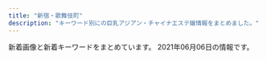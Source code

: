 ```yaml
---
title: "新宿・歌舞伎町"
description: "キーワード別にの巨乳アジアン・チャイナエステ嬢情報をまとめました。"
---
```


新着画像と新着キーワードをまとめています。
2021年06月06日の情報です。

<DmmAffiliateIns />
<KeywordTable
  shops={
    [
    {
        "name": "RELAIR \uff5e\u30ea\u30ec\u30a2\uff5e",
        "url": "http://in-esthe.com/relair/",
        "station": "\u65b0\u5bbf\u897f\u53e3\u99c5D5\u51fa\u53e3",
        "keywords": {
            "C": 8
        },
        "img_links": [
            "http://in-esthe.com/relair/img/newstback.png",
            "http://in-esthe.com/relair/img/p-3-1.jpg",
            "http://in-esthe.com/relair/img/p-3.jpg",
            "http://in-esthe.com/relair/img/kanban4.jpg",
            "http://in-esthe.com/relair/img/botton.png",
            "http://in-esthe.com/relair/img/t-3.png",
            "http://in-esthe.com/relair/img/p-9.jpg",
            "http://in-esthe.com/relair/img/s-1.jpg",
            "http://in-esthe.com/relair/img/p-8.jpg",
            "http://in-esthe.com/relair/img/english-t2.png",
            "http://in-esthe.com/relair/img/p-1-1.jpg",
            "http://in-esthe.com/relair/img/tel.png",
            "http://in-esthe.com/relair/img/p-2.jpg",
            "http://in-esthe.com/relair/img/p-7.jpg",
            "http://in-esthe.com/relair/img/head.png",
            "http://in-esthe.com/relair/img/fla2.png",
            "http://in-esthe.com/relair/img/t-2.png",
            "http://in-esthe.com/relair/img/english-t6.png",
            "http://in-esthe.com/relair/img/p-0.jpg",
            "http://in-esthe.com/relair/img/english-t5.png",
            "http://in-esthe.com/relair/img/t-1.png",
            "http://in-esthe.com/relair/img/re.png",
            "http://in-esthe.com/relair/img/english-t1.png",
            "http://in-esthe.com/relair/img/fla.png",
            "http://in-esthe.com/relair/img/twitter.png",
            "http://in-esthe.com/relair/img/english-t4.png",
            "http://in-esthe.com/relair/img/english-t3.png",
            "http://in-esthe.com/relair/img/p-1.jpg",
            "http://in-esthe.com/relair/img/card-english.png",
            "http://in-esthe.com/relair/img/fla1.png"
        ]
    },
    {
        "keywords": {
            "D": 10,
            "86": 10,
            "95": 5,
            "F": 5,
            "84": 5
        },
        "img_links": [
            "https://mens-esthe.xyz/room/room-l7.jpg",
            "https://mens-esthe.xyz/staff/kana-s1.jpg",
            "https://mens-esthe.xyz/staff/moe-s1.jpg",
            "https://mens-esthe.xyz/images/main-sp.jpg",
            "https://mens-esthe.xyz/staff/yuuka-l2.jpg",
            "https://mens-esthe.xyz/icon/twitter.png",
            "https://mens-esthe.xyz/staff/kana-s2.jpg",
            "https://mens-esthe.xyz/room/room-l1.jpg",
            "https://mens-esthe.xyz/staff/yuuka-s1.jpg",
            "https://mens-esthe.xyz/staff/yuuka-l1.jpg",
            "https://mens-esthe.xyz/room/room-l3.jpg",
            "https://inage-mensesthe.com/link/relaku_salon.jpg",
            "https://mens-esthe.xyz/icon/facebook.png",
            "https://mens-esthe.xyz/staff/kana-l2.jpg",
            "https://mens-esthe.xyz/staff/eri-l2.jpg",
            "https://mens-esthe.xyz/footer/footer-tel.png",
            "https://mens-esthe.xyz/staff/eri-l1.jpg",
            "https://mens-esthe.xyz/icon/line.png",
            "https://mens-esthe.xyz/icon/yelp.png",
            "https://inage-mensesthe.com/icon/facebook.png",
            "https://mens-esthe.xyz/staff/kana-l1.jpg",
            "https://mens-esthe.xyz/images/clear.png",
            "https://mens-esthe.xyz/footer/footer-line.png",
            "https://inage-mensesthe.com/icon/line.png",
            "https://mens-esthe.xyz/footer/footer-staff.png",
            "https://mens-esthe.xyz/images/esthe4.jpg",
            "https://inage-mensesthe.com/icon/yelp.png",
            "https://mens-esthe.xyz/staff/yuuka-s2.jpg",
            "https://mens-esthe.xyz/images/esthe1.jpg",
            "https://inage-mensesthe.com/icon/twitter.png",
            "https://mens-esthe.xyz/staff/eri-s1.jpg",
            "https://mens-esthe.xyz/staff/eri-s2.jpg",
            "https://mens-esthe.xyz/room/room-l8.jpg",
            "https://mens-esthe.xyz/room/room-l6.jpg",
            "https://mens-esthe.xyz/images/main1.jpg",
            "https://mens-esthe.xyz/images/esthe3.jpg",
            "https://mens-esthe.xyz/staff/moe-l1.jpg",
            "https://mens-esthe.xyz/room/room-l5.jpg",
            "https://mens-esthe.xyz/images/header3.png",
            "https://mens-esthe.xyz/images/esthe2.jpg",
            "https://mens-esthe.xyz/room/room-l4.jpg",
            "https://mens-esthe.xyz/room/room-l2.jpg",
            "https://mens-esthe.xyz/images/qrcode.png"
        ],
        "name": "\u30b8\u30e5\u30ea\u30a2\u30f3",
        "station": "JR\u65b0\u5bbf\u99c5\u6771\u5357\u53e3",
        "url": "https://mens-esthe.xyz/"
    },
    {
        "station": "JR\u65b0\u5bbf\u99c5",
        "keywords": {},
        "url": "https://gokujo.iest.info/",
        "img_links": [],
        "name": "\u65b0\u5bbf\u6975\u4e0a\u30e1\u30f3\u30ba\u30a8\u30b9\u30c6"
    },
    {
        "img_links": [],
        "name": "\u30d4\u30e5\u30a2\u30ea\u30be\u30fc\u30c8II",
        "url": "http://pure-resort.tyo.cm/",
        "keywords": {},
        "station": "JR\u65b0\u5bbf\u99c5\u6771\u53e3"
    },
    {
        "url": "http://ciretva.xyz/",
        "name": "\u4f73\u7e01 \uff5e\u304b\u3048\u3093\uff5e",
        "keywords": {
            "86": 2,
            "D": 3
        },
        "station": "\u897f\u6b66\u65b0\u5bbf\u99c5\u5317\u53e3",
        "img_links": [
            "http://ciretva.xyz/picture/face_bj1.png",
            "http://ciretva.xyz/picture/room3.jpg",
            "http://ciretva.xyz/uploads/210601/1-2106011H615V5.jpg",
            "http://ciretva.xyz/picture/top.jpg",
            "http://ciretva.xyz/uploads/201021/1-201021155925315.jpg",
            "http://ciretva.xyz/uploads/201021/1-201021155932238.jpg",
            "http://ciretva.xyz/picture/s_staff.png",
            "http://ciretva.xyz/picture/face.jpg",
            "http://ciretva.xyz/picture/room2.jpg",
            "http://ciretva.xyz/picture/news.jpg",
            "http://ciretva.xyz/uploads/201021/1-201021155T9631.jpg",
            "http://ciretva.xyz/uploads/201021/1-201021155T02L.jpg",
            "http://ciretva.xyz/picture/room4.jpg",
            "http://ciretva.xyz/picture/room1.jpg",
            "http://ciretva.xyz/uploads/210601/1-2106011H604649.jpg",
            "http://ciretva.xyz/picture/pick.jpg"
        ]
    },
    {
        "img_links": [
            "http://hi-msg.com/koyuki/img/card.png",
            "http://hi-msg.com/koyuki/img/p-9.jpg",
            "http://hi-msg.com/koyuki/img/p-3-1.jpg",
            "http://hi-msg.com/koyuki/img/p-6.jpg",
            "http://hi-msg.com/koyuki/img/p-1.jpg",
            "http://hi-msg.com/koyuki/img/kanban4s.jpg",
            "http://hi-msg.com/koyuki/img/p-10.jpg",
            "http://hi-msg.com/koyuki/img/p-7.jpg",
            "http://hi-msg.com/koyuki/img/english-t1.png",
            "http://hi-msg.com/koyuki/img/botton.png",
            "http://hi-msg.com/koyuki/img/re.png",
            "http://hi-msg.com/koyuki/img/p-3.jpg",
            "http://hi-msg.com/koyuki/img/p-8.jpg",
            "http://hi-msg.com/koyuki/img/tit.png",
            "http://hi-msg.com/koyuki/img/kanban4.jpg",
            "http://hi-msg.com/koyuki/img/t-2.png",
            "http://hi-msg.com/koyuki/img/p-4-1.jpg",
            "http://hi-msg.com/koyuki/img/english-t5.png",
            "http://hi-msg.com/koyuki/img/p-6-1.jpg",
            "http://hi-msg.com/koyuki/img/english-t6.png",
            "http://hi-msg.com/koyuki/img/t-1.png",
            "http://hi-msg.com/koyuki/img/p-4.jpg",
            "http://hi-msg.com/koyuki/img/p-11.jpg",
            "http://hi-msg.com/koyuki/img/english-t2.png",
            "http://hi-msg.com/koyuki/img/tel.png",
            "http://hi-msg.com/koyuki/img/head.png",
            "http://hi-msg.com/koyuki/img/p-0.jpg",
            "http://hi-msg.com/koyuki/img/p-2.jpg",
            "http://hi-msg.com/koyuki/img/p-8-1.jpg",
            "http://hi-msg.com/koyuki/img/newstback.png",
            "http://hi-msg.com/koyuki/img/p-2-1.jpg",
            "http://hi-msg.com/koyuki/img/english-t3.png",
            "http://hi-msg.com/koyuki/img/p-5.jpg",
            "http://hi-msg.com/koyuki/img/t-3.png",
            "http://hi-msg.com/koyuki/img/p-7-1.jpg",
            "http://hi-msg.com/koyuki/img/english-t4.png",
            "http://hi-msg.com/koyuki/img/card-english.png"
        ],
        "keywords": {
            "C": 8
        },
        "station": "JR\u65b0\u5bbf\u99c5\u6771\u53e3",
        "url": "http://hi-msg.com/koyuki/",
        "name": "KOYUKI"
    },
    {
        "name": "\u30ea\u30e9\u30af\u30b7\u30a2\u30fc",
        "station": "JR\u65b0\u5bbf\u99c5\u6771\u53e3",
        "img_links": [
            "http://relaxia.work/img/sizuka1.jpg",
            "http://relaxia.work/images/info1.jpg",
            "http://relaxia.work/images/info2.jpg",
            "http://relaxia.work/images/side_tel.jpg",
            "http://relaxia.work/images/link_nav02.jpg",
            "http://relaxia.work/img/haru1.jpg",
            "http://relaxia.work/images/sp_top.jpg",
            "http://relaxia.work/images/link_nav06.jpg",
            "http://relaxia.work/img/yuki1.jpg",
            "http://relaxia.work/images/link_nav03.jpg",
            "http://relaxia.work/images/side_link.jpg",
            "http://relaxia.work/images/note.jpg",
            "http://relaxia.work/images/info3.jpg",
            "http://relaxia.work/images/side_mobile.jpg",
            "http://relaxia.work/images/link_nav04.jpg",
            "http://relaxia.work/images/ico01.png",
            "http://relaxia.work/images/link_nav05.jpg",
            "http://relaxia.work/images/link_nav01.jpg",
            "http://relaxia.work/images/top.png",
            "http://relaxia.work/images/top_slider01.jpg"
        ],
        "keywords": {},
        "url": "http://relaxia.work/"
    },
    {
        "keywords": {
            "C": 18
        },
        "url": "http://aes-aroma.com/",
        "name": "\u7652\u3057\u306e\u5bbf",
        "station": "JR\u65b0\u5bbf\u99c5\u5357\u53e3",
        "img_links": [
            "http://aes-aroma.com/staff/megumi/01.jpg",
            "http://aes-aroma.com/staff/nana/01.jpg",
            "http://aes-aroma.com/img/ttl_staff.png",
            "http://aes-aroma.com/staff/koko/01.jpg",
            "http://aes-aroma.com/img/ttl_mobile.png",
            "http://aes-aroma.com/staff/yuri/01.jpg",
            "http://aes-aroma.com/staff/miki/01.jpg",
            "http://aes-aroma.com/staff/mimi/01.jpg",
            "http://aes-aroma.com/img/ttl_rec.png",
            "http://aes-aroma.com/staff/yoko/02.jpg",
            "http://aes-aroma.com/pic/head.png",
            "http://aes-aroma.com/img/ttl_tnew.png",
            "http://aes-aroma.com/img/ttl_pickup.png",
            "http://aes-aroma.com/staff/kaori/01.jpg",
            "http://aes-aroma.com/staff/ai/01.jpg",
            "http://aes-aroma.com/staff/yoko/01.jpg",
            "http://aes-aroma.com/i/files/homeimg.jpg"
        ]
    },
    {
        "station": "JR\u65b0\u5bbf\u99c5\u6771\u53e3",
        "img_links": [
            "http://www.yuuka.info/images/4.jpg",
            "http://www.yuuka.info/images/interior_t.jpg",
            "http://www.yuuka.info/img/miyu1.jpg",
            "http://www.yuuka.info/images/rec1.jpg",
            "http://www.yuuka.info/images/int1.jpg",
            "http://www.yuuka.info/images/sys.jpg",
            "http://www.yuuka.info/images/int2.jpg",
            "http://www.yuuka.info/images/2.jpg",
            "http://www.yuuka.info/images/mobile.jpg",
            "http://www.yuuka.info/images/3.jpg",
            "http://www.yuuka.info/images/up.png",
            "http://www.yuuka.info/images/staff_t.jpg",
            "http://www.yuuka.info/img/sayaka1.jpg",
            "http://www.yuuka.info/images/news.jpg",
            "http://www.yuuka.info/images/ta.jpg",
            "http://www.yuuka.info/img/momo1.jpg",
            "http://www.yuuka.info/img/rina1.jpg",
            "http://www.yuuka.info/images/tel.jpg",
            "http://www.yuuka.info/images/1.jpg",
            "http://www.yuuka.info/images/head.jpg",
            "http://www.yuuka.info/images/rec2.jpg"
        ],
        "name": "\u7652\u83ef \u3086\u3046\u304b",
        "keywords": {},
        "url": "http://www.yuuka.info/"
    },
    {
        "name": "\u7fbd\u8863\uff5e\u306f\u3054\u308d\u3082\uff5e",
        "img_links": [
            "https://static.wixstatic.com/media/1f1430_5b6db55133674387b978465361d1f5af~mv2.jpg",
            "https://static.wixstatic.com/media/1f1430_2511e8409a39492bab1eeffd58a5eb1f~mv2.jpg",
            "https://static.wixstatic.com/media/1f1430_704c1cfac22b4288a4aaa588c496ab40~mv2.jpg",
            "https://static.wixstatic.com/media/1f1430_d824a82ebc40424facf31978d80b293b~mv2.png",
            "https://static.wixstatic.com/media/1f1430_f16ba939f42f47d688a43ba736f9d100~mv2.jpg",
            "https://static.wixstatic.com/media/1f1430_f4c9cbbcc36c44f1a8be8eb3138b0b46~mv2.jpg",
            "https://static.wixstatic.com/media/1f1430_c572ee153c0c46e096e6301fe82e2f11~mv2.jpg",
            "https://static.wixstatic.com/media/1f1430_b6622178bf9c45a68912520b4b2de175~mv2.png",
            "https://static.wixstatic.com/media/1f1430_e5113a1a86b8410db0438745823a2d2c~mv2.png",
            "https://static.wixstatic.com/media/1f1430_4b2c5243bdbe40858057386a16dce231~mv2.png",
            "https://static.wixstatic.com/media/1f1430_c12fa837f18643e8a167f283f823ecd9~mv2.jpg",
            "https://static.wixstatic.com/media/1f1430_d26df1a13af049c9a7afeac5e58c5323~mv2.jpg",
            "https://static.wixstatic.com/media/1f1430_0ea86bd4429f44fa96f0a1277a1c2d6e~mv2.jpg",
            "https://static.wixstatic.com/media/1f1430_7ff5719c25b243d18c7fb6db890677f9~mv2.jpg",
            "https://static.wixstatic.com/media/1f1430_890ca68d29e04e7a8c96e4198a653ed3~mv2.jpg",
            "https://static.wixstatic.com/media/1f1430_27c850c6656448c68b705e2a69f8d3e0~mv2.png",
            "https://static.wixstatic.com/media/1f1430_d0a7ae614e0b423886aa6d1beca9a87a~mv2.jpg",
            "https://static.wixstatic.com/media/1f1430_4ef445c14af547ffb085a4c73252e22c~mv2.jpg",
            "https://static.wixstatic.com/media/1f1430_e11d2a49cf1a4130a10a3e09053a46fc~mv2.png",
            "https://static.wixstatic.com/media/1f1430_8e7ae52f03b14e31be6ff7b1038f2896~mv2.jpg",
            "https://static.wixstatic.com/media/1f1430_184f66b9eb914c26b47be78d54152284~mv2.jpg",
            "https://static.wixstatic.com/media/1f1430_04f93cdec45f4c4e8d0fa69dc26b3e38~mv2.jpg",
            "https://static.wixstatic.com/media/1f1430_c48456140f404f1eb9a47dfd01d1d032~mv2.jpg"
        ],
        "keywords": {},
        "url": "https://www.hagoromo.tokyo/",
        "station": "JR\u65b0\u5bbf\u99c5\u6771\u53e3\u30fb\u6b4c\u821e\u4f0e\u753a"
    },
    {
        "name": "CLEAR-\u30af\u30ea\u30a2-",
        "img_links": [
            "http://clear-es.net/images/index_01.jpg",
            "http://clear-es.net/images/index_15.jpg",
            "http://clear-es.net/uploads/10299154955d10c3b815a5638a35a934.jpg",
            "http://clear-es.net/uploads/c8a6186524d872100cc89c100d1f3728.jpg",
            "http://clear-es.net/images/koko_1.jpg",
            "http://clear-es.net/my_work/images/pic1.png",
            "http://clear-es.net/yamituki-n/uploads/images/yui01.jpg",
            "http://clear-es.net/images/index_11.jpg",
            "http://clear-es.net/images/index_03.jpg",
            "http://clear-es.net/uploads/f426bd85a8f6a9eac87e55b2d44c4bd5.jpg",
            "http://clear-es.net/uploads/f73e8f67358edf8e94cf35d345a7af08.jpg",
            "http://clear-es.net/images/index_07.jpg",
            "http://clear-es.net/images/service_11.jpg",
            "http://clear-es.net/images/index_27.jpg",
            "http://clear-es.net/images/index_04.jpg",
            "http://clear-es.net/yamituki-n/uploads/images/satomi21.jpg",
            "http://clear-es.net/yamituki-n/uploads/images/mika03s.jpg",
            "http://clear-es.net/images/index_14.jpg",
            "http://clear-es.net/uploads/97eb17743f96fd7f0551aab0bedd5e6f.jpg",
            "http://clear-es.net/yamituki-n/uploads/images/rika55ss.jpg",
            "http://clear-es.net/uploads/c1f6d0346f5cb109ac62c21a58c7deff.jpg",
            "http://clear-es.net/yamituki-n/uploads/images/rena01.jpg",
            "http://clear-es.net/images/girls_03.jpg",
            "http://clear-es.net/images/index_17.jpg",
            "http://clear-es.net/images/index_24.jpg",
            "http://clear-es.net/images/gallery_11.jpg",
            "http://clear-es.net/images/index_10.jpg",
            "http://clear-es.net/images/index_26.jpg",
            "http://clear-es.net/uploads/0141717ce8be90c90f41c0c8eb5c92fe.jpg",
            "http://clear-es.net/uploads/a62d7f24a5b9a4fd5aeef678eb24ef4b.jpg",
            "http://clear-es.net/yamituki-n/uploads/images/emi3.jpg",
            "http://clear-es.net/uploads/cec0ed392fe00d8e3ff867c0625809e6.jpg",
            "http://clear-es.net/images/index_25.jpg",
            "http://clear-es.net/images/index_13.jpg",
            "http://clear-es.net/yamituki-n/uploads/images/juri01s.jpg",
            "http://clear-es.net/images/index_18.jpg",
            "http://clear-es.net/images/index_20.jpg",
            "http://clear-es.net/images/index_06.jpg",
            "http://clear-es.net/yamituki-n/uploads/images/mmexport1576417470781.jpg",
            "http://clear-es.net/uploads/d1dd85f8fb55d0e70a55a6dafa8ff601.jpg",
            "http://clear-es.net/images/index_12.jpg",
            "http://clear-es.net/images/girls_13.jpg",
            "http://clear-es.net/images/index_02.jpg",
            "http://clear-es.net/yamituki-n/uploads/images/rena02.jpg",
            "http://clear-es.net/uploads/09bdd5637edec4bfa3d47a7e9874640b.jpg",
            "http://clear-es.net/yamituki-n/uploads/images/mimi-01s.jpg",
            "http://clear-es.net/yamituki-n/uploads/images/satomi2.jpg",
            "http://clear-es.net/images/index_09.jpg",
            "http://clear-es.net/uploads/22c8968348a9acc2dfc9ab0aecb09c27.jpg",
            "http://clear-es.net/images/index_08.jpg",
            "http://clear-es.net/images/index_05.jpg",
            "http://clear-es.net/images/index_21.jpg",
            "http://clear-es.net/uploads/2aa97908694153fb149943f0b8445352.jpg",
            "http://clear-es.net/images/index_23.jpg",
            "http://clear-es.net/images/index_28.jpg",
            "http://clear-es.net/images/girls_11.jpg",
            "http://clear-es.net/images/index_28_01.jpg",
            "http://clear-es.net/images/index_19.jpg"
        ],
        "url": "http://clear-es.net/",
        "station": "\u897f\u6b66\u65b0\u5bbf\u99c5\u5317\u53e3",
        "keywords": {
            "90": 1,
            "87": 2,
            "C": 3,
            "89": 1,
            "86": 4,
            "88": 4,
            "D": 8,
            "F": 1
        }
    },
    {
        "url": "https://shinjuku-mensesthe.com/",
        "keywords": {},
        "img_links": [
            "https://shinjuku-mensesthe.com/images/main-top.jpg",
            "https://shinjuku-mensesthe.com/images/top3.jpg",
            "https://shinjuku-mensesthe.com/menu/blog.png",
            "https://shinjuku-mensesthe.com/images/camp.png",
            "https://shinjuku-mensesthe.com/staff/kana-s1.jpg",
            "https://shinjuku-mensesthe.com/icon/facebook.png",
            "https://shinjuku-mensesthe.com/staff/arisa-l1.jpg",
            "https://shinjuku-mensesthe.com/menu/staff.png",
            "https://shinjuku-mensesthe.com/room/room-l4.jpg",
            "https://shinjuku-mensesthe.com/massage/2020/10/21/risa-s1.jpg",
            "https://shinjuku-mensesthe.com/massage/2020/10/05/yuki-s1.jpg",
            "https://shinjuku-mensesthe.com/staff/hana-s1.jpg",
            "https://shinjuku-mensesthe.com/images/clear.png",
            "https://shinjuku-mensesthe.com/staff/kana-l1.jpg",
            "https://shinjuku-mensesthe.com/images/main-small.jpg",
            "https://shinjuku-mensesthe.com/massage/2020/08/16/riri-s1.jpg",
            "https://shinjuku-mensesthe.com/massage/2021/03/27/blog.jpg",
            "https://shinjuku-mensesthe.com/link/mens-esthe.png",
            "https://shinjuku-mensesthe.com/button/blog.png",
            "https://shinjuku-mensesthe.com/staff/seira-s1.jpg",
            "https://shinjuku-mensesthe.com/room/room-l3.jpg",
            "https://shinjuku-mensesthe.com/menu/info.png",
            "https://scdn.line-apps.com/n/line_add_friends/btn/ja.png",
            "https://shinjuku-mensesthe.com/staff/yuki-s1.jpg",
            "https://shinjuku-mensesthe.com/icon/line.png",
            "https://shinjuku-mensesthe.com/staff/hana-l1.jpg",
            "https://shinjuku-mensesthe.com/images/top1.jpg",
            "https://shinjuku-mensesthe.com/images/header3.png",
            "https://shinjuku-mensesthe.com/menu/home.png",
            "https://shinjuku-mensesthe.com/room/room-l2.jpg",
            "https://shinjuku-mensesthe.com/massage/2020/09/14/hana-s1.jpg",
            "https://shinjuku-mensesthe.com/staff/shiori-s1.jpg",
            "https://shinjuku-mensesthe.com/room/room-l1.jpg",
            "https://shinjuku-mensesthe.com/images/footer-r.png",
            "https://shinjuku-mensesthe.com/button/home.png",
            "https://shinjuku-mensesthe.com/images/main-sp.jpg",
            "https://shinjuku-mensesthe.com/staff/yuki-l1.jpg",
            "https://shinjuku-mensesthe.com/images/footer-l.png",
            "https://shinjuku-mensesthe.com/staff/arisa-s1.jpg",
            "https://shinjuku-mensesthe.com/staff/hikaru-l1.jpg",
            "https://shinjuku-mensesthe.com/images/flower.png",
            "https://shinjuku-mensesthe.com/icon/yelp.png",
            "https://shinjuku-mensesthe.com/images/top2.jpg",
            "https://shinjuku-mensesthe.com/staff/seira-l1.jpg",
            "https://shinjuku-mensesthe.com/images/qrcode.png",
            "https://shinjuku-mensesthe.com/massage/2020/07/31/covit19.jpg",
            "https://shinjuku-mensesthe.com/button/staff.png",
            "https://shinjuku-mensesthe.com/icon/twitter.png",
            "https://shinjuku-mensesthe.com/staff/hikaru-s1.jpg"
        ],
        "name": "\u5915\u9727 \u3086\u3046\u304e\u308a",
        "station": "JR\u65b0\u5bbf\u99c5\u6771\u53e3"
    },
    {
        "name": "\u5fa1\u82d1 -\u304e\u3087\u3048\u3093-",
        "url": "http://www.night.ne.jp/tokyo/gyoen/",
        "keywords": {},
        "img_links": [
            "http://www.night.ne.jp/tokyo/gyoen/img/skill_3.jpg",
            "http://www.night.ne.jp/_format/W/img/index_enter_1.jpg",
            "http://www.night.ne.jp/tokyo/gyoen/img/view_2.jpg",
            "http://www.night.ne.jp/nightnet/img/10.jpg",
            "http://www.night.ne.jp/tokyo/gyoen/img/qr_code.jpg",
            "http://www.night.ne.jp/nightnet/img/3.jpg",
            "http://www.night.ne.jp/nightnet/img/1.jpg",
            "http://www.night.ne.jp/_format/W/img/whats_skill.jpg",
            "http://www.night.ne.jp/nightnet/img/16.jpg",
            "http://www.night.ne.jp/_format/W/img/whats_news.jpg",
            "http://www.night.ne.jp/nightnet/img/4.jpg",
            "http://www.night.ne.jp/nightnet/img/2.jpg",
            "http://www.night.ne.jp/nightnet/img/8.jpg",
            "http://www.night.ne.jp/nightnet/img/14.jpg",
            "http://www.night.ne.jp/nightnet/img/17.jpg",
            "http://www.night.ne.jp/nightnet/img/15.jpg",
            "http://www.night.ne.jp/tokyo/gyoen/img/skill_1.jpg",
            "http://www.night.ne.jp/tokyo/gyoen/img/index_view.jpg",
            "http://www.night.ne.jp/tokyo/gyoen/img/index_top.jpg",
            "http://www.night.ne.jp/_format/W/img/whats_view.jpg",
            "http://www.night.ne.jp/nightnet/img/13.jpg",
            "http://www.night.ne.jp/tokyo/gyoen/img/view_1.jpg",
            "http://www.night.ne.jp/tokyo/gyoen/img/skill_2.jpg",
            "http://www.night.ne.jp/nightnet/img/7.jpg",
            "http://www.night.ne.jp/nightnet/img/6.jpg",
            "http://www.night.ne.jp/nightnet/img/12a.jpg",
            "http://www.night.ne.jp/tokyo/gyoen/img/index.jpg",
            "http://www.night.ne.jp/tokyo/gyoen/img/index_skill.jpg",
            "http://www.night.ne.jp/nightnet/img/9.jpg",
            "http://www.night.ne.jp/nightnet/img/11.jpg",
            "http://www.night.ne.jp/tokyo/gyoen/img/view_3.jpg",
            "http://www.night.ne.jp/nightnet/img/5.jpg",
            "http://www.night.ne.jp/tokyo/gyoen/img/view_4.jpg"
        ],
        "station": "\u65b0\u5bbf\u5fa1\u82d1\u524d\u99c53\u756a\u51fa\u53e3"
    },
    {
        "url": "http://sweety-est.tokyo/",
        "keywords": {
            "D": 6,
            "86": 16,
            "E": 8
        },
        "img_links": [
            "http://sweety-est.tokyo/images/tit-sub6.jpg",
            "http://sweety-est.tokyo/images/slider-img002.jpg",
            "http://sweety-est.tokyo/images/tit-sub1.jpg",
            "http://sweety-est.tokyo/images/m3.jpg",
            "http://sweety-est.tokyo/images/cg02.jpg",
            "http://sweety-est.tokyo/images/kan1.jpg",
            "http://sweety-est.tokyo/images/r4.jpg",
            "http://sweety-est.tokyo/images/tit-sub4.jpg",
            "http://sweety-est.tokyo/images/cg06.jpg",
            "http://sweety-est.tokyo/images/pp.jpg",
            "http://sweety-est.tokyo/images/slider-img001.jpg",
            "http://sweety-est.tokyo/images/b-tel.png",
            "http://sweety-est.tokyo/images/cg03.jpg",
            "http://sweety-est.tokyo/images/a7.jpg",
            "http://sweety-est.tokyo/images/m1.jpg",
            "http://sweety-est.tokyo/images/a8.jpg",
            "http://sweety-est.tokyo/images/cg01.jpg",
            "http://sweety-est.tokyo/images/tit-sub3.jpg",
            "http://sweety-est.tokyo/images/r2.jpg",
            "http://sweety-est.tokyo/images/r5.jpg",
            "http://sweety-est.tokyo/images/cg07.jpg",
            "http://sweety-est.tokyo/images/a4.jpg",
            "http://sweety-est.tokyo/images/r6.jpg",
            "http://sweety-est.tokyo/images/tit-sub2.jpg",
            "http://sweety-est.tokyo/images/a3.jpg",
            "http://sweety-est.tokyo/images/cg04.jpg",
            "http://sweety-est.tokyo/images/cg05.jpg",
            "http://sweety-est.tokyo/images/r1.jpg",
            "http://sweety-est.tokyo/images/slider-img003.jpg",
            "http://sweety-est.tokyo/images/cg011.jpg",
            "http://sweety-est.tokyo/images/m2.jpg",
            "http://sweety-est.tokyo/images/qr.jpg",
            "http://sweety-est.tokyo/images/a6.jpg",
            "http://sweety-est.tokyo/link/menlog.jpg",
            "http://sweety-est.tokyo/images/b-online.png",
            "http://sweety-est.tokyo/images/a5.jpg",
            "http://sweety-est.tokyo/images/a1.jpg",
            "http://sweety-est.tokyo/images/a2.jpg",
            "http://sweety-est.tokyo/images/tit-sub5.jpg",
            "http://sweety-est.tokyo/images/m4.jpg",
            "http://sweety-est.tokyo/images/kan.jpg",
            "http://sweety-est.tokyo/images/cg08.jpg",
            "http://sweety-est.tokyo/images/r3.jpg",
            "http://sweety-est.tokyo/images/sys.jpg"
        ],
        "name": "sweet-\u30b9\u30a6\u30a3\u30fc\u30c8-",
        "station": "JR\u65b0\u5bbf\u99c5\u897f\u53e3"
    },
    {
        "keywords": {},
        "url": "http://fairy-girl.work/",
        "img_links": [
            "http://fairy-girl.work/images/6.jpg",
            "http://fairy-girl.work/img/rika1.jpg",
            "http://fairy-girl.work/img/mari1.jpg",
            "http://fairy-girl.work/images/line.png",
            "http://fairy-girl.work/img/hitomi1.jpg",
            "http://fairy-girl.work/images/news.jpg",
            "http://fairy-girl.work/staff/rika.jpg",
            "http://fairy-girl.work/images/9.jpg",
            "http://fairy-girl.work/images/ac1.jpg",
            "http://fairy-girl.work/images/sys1.jpg",
            "http://fairy-girl.work/images/12.jpg",
            "http://fairy-girl.work/staff/kana.jpg",
            "http://fairy-girl.work/img/rina1.jpg",
            "http://fairy-girl.work/images/5.jpg",
            "http://fairy-girl.work/staff/hitomi.jpg",
            "http://fairy-girl.work/img/misa1.jpg",
            "http://fairy-girl.work/img/kana1.jpg",
            "http://fairy-girl.work/staff/mari.jpg",
            "http://fairy-girl.work/staff/rina.jpg",
            "http://fairy-girl.work/staff/yuyu.jpg",
            "http://fairy-girl.work/img/eri2.jpg",
            "http://fairy-girl.work/images/int2.jpg",
            "http://fairy-girl.work/images/sys4.jpg",
            "http://fairy-girl.work/images/7.jpg",
            "http://fairy-girl.work/images/10.jpg",
            "http://fairy-girl.work/images/bana0404_4.png",
            "http://fairy-girl.work/staff/yuki.jpg",
            "http://fairy-girl.work/images/sys3.jpg",
            "http://fairy-girl.work/img/kiki1.jpg",
            "http://fairy-girl.work/img/yuyu1.jpg",
            "http://fairy-girl.work/staff/rara.jpg",
            "http://fairy-girl.work/images/11.jpg",
            "http://fairy-girl.work/img/yuki1.jpg",
            "http://fairy-girl.work/images/sys2.jpg",
            "http://fairy-girl.work/images/1.jpg",
            "http://fairy-girl.work/images/ac2.jpg",
            "http://fairy-girl.work/img/kiki2.jpg",
            "http://fairy-girl.work/staff/misa.jpg",
            "http://fairy-girl.work/images/staff_t.jpg",
            "http://fairy-girl.work/images/int1.jpg",
            "http://fairy-girl.work/images/sys5.jpg",
            "http://fairy-girl.work/staff/kiki.jpg",
            "http://fairy-girl.work/images/3.jpg",
            "http://fairy-girl.work/images/8.jpg",
            "http://fairy-girl.work/images/tr.jpg",
            "http://fairy-girl.work/images/mobile.jpg",
            "http://fairy-girl.work/staff/eri.jpg",
            "http://fairy-girl.work/img/rara1.jpg",
            "http://fairy-girl.work/images/interior_t.jpg",
            "http://fairy-girl.work/img/eri1.jpg",
            "http://fairy-girl.work/images/2.jpg"
        ],
        "station": "JR\u65b0\u5bbf\u99c5\u897f\u53e3",
        "name": "Fairy Girl"
    },
    {
        "keywords": {},
        "url": "http://genkimorimori.este88.com/",
        "name": "\u5143\u6c17\u30e2\u30ea\u30e2\u30ea",
        "station": "\u897f\u6b66\u65b0\u5bbf\u99c5\u5317\u53e3",
        "img_links": [
            "http://genkimorimori.este88.com/images/momo1.jpg",
            "http://genkimorimori.este88.com/img/kaori1.jpg",
            "http://genkimorimori.este88.com/images/r04.jpg",
            "http://genkimorimori.este88.com/images/r01.jpg",
            "http://genkimorimori.este88.com/gals/risa1.jpg",
            "http://genkimorimori.este88.com/img/momo1.jpg",
            "http://genkimorimori.este88.com/img/kixyoko1.jpg",
            "http://genkimorimori.este88.com/gals/nnana1.jpg",
            "http://genkimorimori.este88.com/images/r02.jpg",
            "http://genkimorimori.este88.com/images/kaori1.jpg",
            "http://genkimorimori.este88.com/images/ph1.jpg",
            "http://genkimorimori.este88.com/img/koyuki1.jpg",
            "http://genkimorimori.este88.com/images/kixyoko1.jpg",
            "http://genkimorimori.este88.com/img/mika1.jpg",
            "http://genkimorimori.este88.com/gals/sayuri1.jpg",
            "http://genkimorimori.este88.com/gals/koko1.jpg",
            "http://genkimorimori.este88.com/images/mika1.jpg",
            "http://genkimorimori.este88.com/images/koyuki1.jpg"
        ]
    },
    {
        "url": "http://sakura-relax.net/",
        "station": "\u65b0\u5bbf\u4e09\u4e01\u76ee\u99c5E1\u51fa\u53e3",
        "keywords": {
            "87": 8,
            "C": 8,
            "85": 4,
            "E": 8,
            "86": 4
        },
        "img_links": [
            "http://sakura-relax.net/images/qrc.png",
            "http://sakura-relax.net/images/top-img01.png",
            "http://sakura-relax.net/images/cg06.jpg",
            "http://sakura-relax.net/images/kan.jpg",
            "http://sakura-relax.net/link/menlog.jpg",
            "http://sakura-relax.net/images/tel.png",
            "http://sakura-relax.net/images/cg03.jpg",
            "http://sakura-relax.net/images/top-img02.png",
            "http://sakura-relax.net/images/cg07.jpg",
            "http://sakura-relax.net/images/cg04.jpg"
        ],
        "name": "\u697d\u697d-\u30e9\u30af\u30e9\u30af-"
    },
    {
        "name": "\u30af\u30ea\u30b9\u30bf\u30eb",
        "keywords": {
            "C": 2
        },
        "img_links": [
            "http://crystal-est.net/uploads/crystal/2017/03/subvisual_magazine1.png",
            "http://ruby-es.com/uploads/rubyes/2017/02/img_info_05.png",
            "http://crystal-est.net/uploads/crystal/images/no-photo.jpg",
            "http://crystal-est.net/uploads/crystal/2017/04/line2.png",
            "http://crystal-est.net/uploads/crystal/2018/08/wechatimg49.jpeg",
            "http://crystal-est.net/uploads/crystal/2020/12/img_6830.jpg",
            "http://crystal-est.net/uploads/crystal/images/xing.png",
            "http://ruby-es.com/uploads/rubyes/2017/02/img_info_03.png",
            "http://crystal-est.net/uploads/crystal/images/p01.png",
            "http://crystal-est.net/uploads/crystal/2018/05/webwxgetmsgimg.jpeg",
            "http://crystal-est.net/uploads/crystal/2017/03/icon_flower.png",
            "http://crystal-est.net/uploads/crystal/2017/03/treatment2.png",
            "http://crystal-est.net/uploads/crystal/images/subvisual_staff.png",
            "http://crystal-est.net/uploads/crystal/2018/07/wechatimg30.jpeg",
            "http://crystal-est.net/uploads/crystal/2017/03/subvisual_info.png",
            "http://crystal-est.net/uploads/crystal/2018/07/wechatimg26.jpeg",
            "http://crystal-est.net/uploads/crystal/2017/03/subvisual_enquete1.png",
            "http://crystal-est.net/uploads/crystal/2017/03/bnr_side_032.png",
            "http://crystal-est.net/uploads/crystal/2017/03/btn_top_01.png",
            "http://crystal-est.net/uploads/crystal/2017/03/btn_top_03.png",
            "http://crystal-est.net/uploads/crystal/2018/07/wechatimg125.jpeg",
            "http://crystal-est.net/uploads/crystal/2018/07/wechatimg31.jpeg",
            "http://crystal-est.net/uploads/crystal/2017/03/btn_top_02.png",
            "http://crystal-est.net/uploads/crystal/2017/03/bnr_side_credit1.png",
            "http://ruby-es.com/uploads/rubyes/2017/02/img_info_04.png",
            "http://crystal-est.net/uploads/crystal/2017/04/bnr_side_01.png",
            "http://crystal-est.net/uploads/crystal/2017/04/web.png",
            "http://crystal-est.net/uploads/crystal/2020/11/tel.jpg",
            "http://crystal-est.net/uploads/crystal/2018/08/wechatimg51.jpeg",
            "http://crystal-est.net/uploads/crystal/2018/05/mayu1.jpeg",
            "http://ruby-es.com/uploads/rubyes/2017/02/img_info_02.png",
            "http://crystal-est.net/uploads/crystal/2017/02/wifi.jpg",
            "http://crystal-est.net/uploads/crystal/images/icon_flower.png",
            "http://crystal-est.net/uploads/crystal/2020/12/img_6902.jpg",
            "http://crystal-est.net/uploads/crystal/2017/03/ruby6.png",
            "http://crystal-est.net/uploads/crystal/2017/03/subvisual_reserve.png",
            "http://crystal-est.net/uploads/crystal/2017/03/bnr_side_052.png",
            "http://ruby-es.com/uploads/rubyes/2017/02/img_info_01.png",
            "http://ruby-es.com/uploads/rubyes/2017/02/img_info_06.png",
            "http://crystal-est.net/uploads/crystal/2017/03/subvisual_qa.png",
            "http://crystal-est.net/uploads/crystal/2017/04/leftmovie.png",
            "http://crystal-est.net/uploads/crystal/2017/03/subvisual_link.png",
            "http://crystal-est.net/uploads/crystal/2017/03/bnr_side_042.png",
            "http://crystal-est.net/uploads/crystal/2017/03/subvisual_contact.png",
            "http://crystal-est.net/uploads/crystal/2017/02/ameba.jpg"
        ],
        "url": "http://crystal-est.net/",
        "station": "JR\u65b0\u5bbf\u99c5\u6771\u53e3"
    },
    {
        "keywords": {},
        "name": "\u7652 \u3086\u3046",
        "station": "\u897f\u6b66\u65b0\u5bbf\u99c5\u5317\u53e3",
        "img_links": [
            "http://www.yu-yu.work/images/interior_t.jpg",
            "http://www.yu-yu.work/images/ac2.jpg",
            "http://www.yu-yu.work/images/1.jpg",
            "http://www.yu-yu.work/images/6.jpg",
            "http://www.yu-yu.work/images/head.jpg",
            "http://www.yu-yu.work/images/ac1.jpg",
            "http://www.yu-yu.work/img/misaki1.jpg",
            "http://www.yu-yu.work/images/sys4.jpg",
            "http://www.yu-yu.work/staff/haruka.jpg",
            "http://www.yu-yu.work/img/naomi1.jpg",
            "http://www.yu-yu.work/images/info.jpg",
            "http://www.yu-yu.work/staff/misaki.jpg",
            "http://www.yu-yu.work/staff/nana.jpg",
            "http://www.yu-yu.work/images/4.jpg",
            "http://www.yu-yu.work/images/b1.jpg",
            "http://www.yu-yu.work/images/int2.png",
            "http://www.yu-yu.work/img/rin1.jpg",
            "http://www.yu-yu.work/images/5.jpg",
            "http://www.yu-yu.work/images/sys2.jpg",
            "http://www.yu-yu.work/images/2.jpg",
            "http://www.yu-yu.work/img/yuina1.jpg",
            "http://www.yu-yu.work/images/staff_t.jpg",
            "http://www.yu-yu.work/images/b2.jpg",
            "http://www.yu-yu.work/img/haruka1.jpg",
            "http://www.yu-yu.work/images/sys3.jpg",
            "http://www.yu-yu.work/images/int1.png",
            "http://www.yu-yu.work/staff/yuina.jpg",
            "http://www.yu-yu.work/img/nana1.jpg",
            "http://www.yu-yu.work/staff/rin.jpg",
            "http://www.yu-yu.work/images/news.jpg",
            "http://www.yu-yu.work/images/mobile.jpg",
            "http://www.yu-yu.work/images/3.jpg",
            "http://www.yu-yu.work/staff/naomi.jpg",
            "http://www.yu-yu.work/images/line.png",
            "http://www.yu-yu.work/images/sys1.jpg"
        ],
        "url": "http://www.yu-yu.work/"
    },
    {
        "url": "http://yurali.oks.bz/",
        "name": "\u6c17\u697d",
        "img_links": [
            "http://yurali.oks.bz/images/mobile.jpg",
            "http://yurali.oks.bz/images/content.jpg",
            "http://yurali.oks.bz/images/acc3.jpg",
            "http://yurali.oks.bz/images/top.jpg",
            "http://yurali.oks.bz/images/kanban.jpg",
            "http://yurali.oks.bz/images/room3.jpg",
            "http://yurali.oks.bz/images/s_new.png",
            "http://yurali.oks.bz/images/line.jpg",
            "http://yurali.oks.bz/images/s1.jpg",
            "http://yurali.oks.bz/images/right.jpg",
            "http://yurali.oks.bz/photos/sites/48/2021/03/2021033110254811.jpg",
            "http://yurali.oks.bz/photos/sites/48/2020/09/2020090809340917.jpg",
            "http://yurali.oks.bz/photos/sites/48/2021/03/2021033110254887.jpg",
            "http://yurali.oks.bz/images/room2.jpg",
            "http://yurali.oks.bz/images/acc2.jpg",
            "http://yurali.oks.bz/images/room1.jpg",
            "http://yurali.oks.bz/photos/sites/48/2020/09/2020090809341490.jpg",
            "http://yurali.oks.bz/images/s4.jpg",
            "http://yurali.oks.bz/images/acc4.jpg",
            "http://yurali.oks.bz/photos/sites/48/2020/06/2020063002493351.jpg",
            "http://yurali.oks.bz/images/room4.jpg",
            "http://yurali.oks.bz/images/s2.jpg",
            "http://yurali.oks.bz/images/acc1.jpg",
            "http://yurali.oks.bz/images/s3.jpg",
            "http://yurali.oks.bz/photos/sites/48/2020/09/2020090809341126.jpg"
        ],
        "station": "JR\u65b0\u5bbf\u99c5\u897f\u53e3",
        "keywords": {
            "E": 14,
            "86": 14,
            "87": 14,
            "85": 14,
            "D": 28
        }
    }
]
}
/>
<DmmAffiliateScript />
